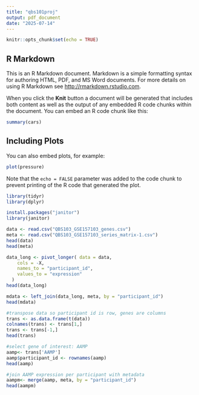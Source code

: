 ```yaml
---
title: "qbs101proj"
output: pdf_document
date: "2025-07-14"
---
```


```r
knitr::opts_chunk$set(echo = TRUE)
```

## R Markdown

This is an R Markdown document. Markdown is a simple formatting syntax for authoring HTML, PDF, and MS Word documents. For more details on using R Markdown see <http://rmarkdown.rstudio.com>.

When you click the **Knit** button a document will be generated that includes both content as well as the output of any embedded R code chunks within the document. You can embed an R code chunk like this:

```r
summary(cars)
```

## Including Plots

You can also embed plots, for example:

```r
plot(pressure)
```

Note that the `echo = FALSE` parameter was added to the code chunk to prevent printing of the R code that generated the plot.
```r
library(tidyr)
library(dplyr)
```


```r
install.packages("janitor") 
library(janitor)
```


```r
data <- read.csv("QBS103_GSE157103_genes.csv")
meta <- read.csv("QBS103_GSE157103_series_matrix-1.csv")
head(data)
head(meta)
```
```r
data_long <- pivot_longer( data = data,
    cols = -X,  
    names_to = "participant_id",
    values_to = "expression"
  )
head(data_long)
```

```r
mdata <- left_join(data_long, meta, by = "participant_id")
head(mdata)
```
```r
#transpose data so participant id is row, genes are columns
trans <- as.data.frame(t(data))
colnames(trans) <- trans[1,]
trans <- trans[-1,]
head(trans)


```
```r
#select gene of interest: AAMP
aamp<- trans['AAMP']
aamp$participant_id <- rownames(aamp)
head(aamp)

```

```r
#join AAMP expression per participant with metadata
aampm<- merge(aamp, meta, by = "participant_id")
head(aampm)
```

